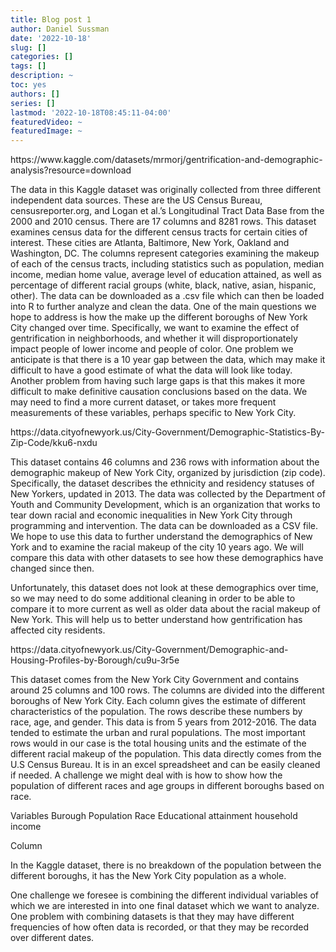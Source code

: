 ```yaml
---
title: Blog post 1
author: Daniel Sussman
date: '2022-10-18'
slug: []
categories: []
tags: []
description: ~
toc: yes
authors: []
series: []
lastmod: '2022-10-18T08:45:11-04:00'
featuredVideo: ~
featuredImage: ~
---
```



https://www.kaggle.com/datasets/mrmorj/gentrification-and-demographic-analysis?resource=download

The data in this Kaggle dataset was originally collected from three different independent data sources. These are the US Census Bureau, censusreporter.org, and Logan et al.’s Longitudinal Tract Data Base from the 2000 and 2010 census. There are 17 columns and 8281 rows. This dataset examines census data for the different census tracts for certain cities of interest. These cities are Atlanta, Baltimore, New York, Oakland and Washington, DC. The columns represent categories examining the makeup of each of the census tracts, including statistics such as population, median income, median home value, average level of education attained, as well as percentage of different racial groups (white, black, native, asian, hispanic, other). The data can be downloaded as a .csv file which can then be loaded into R to further analyze and clean the data. One of the main questions we hope to address is how the make up the different boroughs of New York City changed over time. Specifically, we want to examine the effect of gentrification in neighborhoods, and whether it will disproportionately impact people of lower income and people of color. One problem we anticipate is that there is a 10 year gap between the data, which may make it difficult to have a good estimate of what the data will look like today. Another problem from having such large gaps is that this makes it more difficult to make definitive causation conclusions based on the data. We may need to find a more current dataset, or takes more frequent measurements of these variables, perhaps specific to New York City. 




https://data.cityofnewyork.us/City-Government/Demographic-Statistics-By-Zip-Code/kku6-nxdu

This dataset contains 46 columns and 236 rows with information about the demographic makeup of New York City, organized by jurisdiction (zip code). Specifically, the dataset describes the ethnicity and residency statuses of New Yorkers, updated in 2013. The data was collected by the Department of Youth and Community Development, which is an organization that works to tear down racial and economic inequalities in New York City through programming and intervention. The data can be downloaded as a CSV file. We hope to use this data to further understand the demographics of New York and to examine the racial makeup of the city 10 years ago. We will compare this data with other datasets to see how these demographics have changed since then.

Unfortunately, this dataset does not look at these demographics over time, so we may need to do some additional cleaning in order to be able to compare it to more current as well as older data about the racial makeup of New York. This will help us to better understand how gentrification has affected city residents.



https://data.cityofnewyork.us/City-Government/Demographic-and-Housing-Profiles-by-Borough/cu9u-3r5e 

This dataset comes from the New York City Government and contains around 25 columns and 100 rows. The columns are divided into the different boroughs of New York City. Each column gives the estimate of different characteristics of the population. The rows describe these numbers by race, age, and gender. This data is from 5 years from 2012-2016. The data tended to estimate the urban and rural populations. The most important rows would in our case is the total housing units and the estimate of the different racial makeup of the population. This data directly comes from the U.S Census Bureau. It is in an excel spreadsheet and can be easily cleaned if needed. A challenge we might deal with is how to show how the population of different races and age groups in different boroughs based on race.




Variables
Burough
Population
Race
Educational attainment
household income

Column 

In the Kaggle dataset, there is no breakdown of the population between the different boroughs, it has the New York City population as a whole. 

One challenge we foresee is combining the different individual variables of which we are interested in into one final dataset which we want to analyze. One problem with combining datasets is that they may have different frequencies of how often data is recorded, or that they may be recorded over different dates. 



